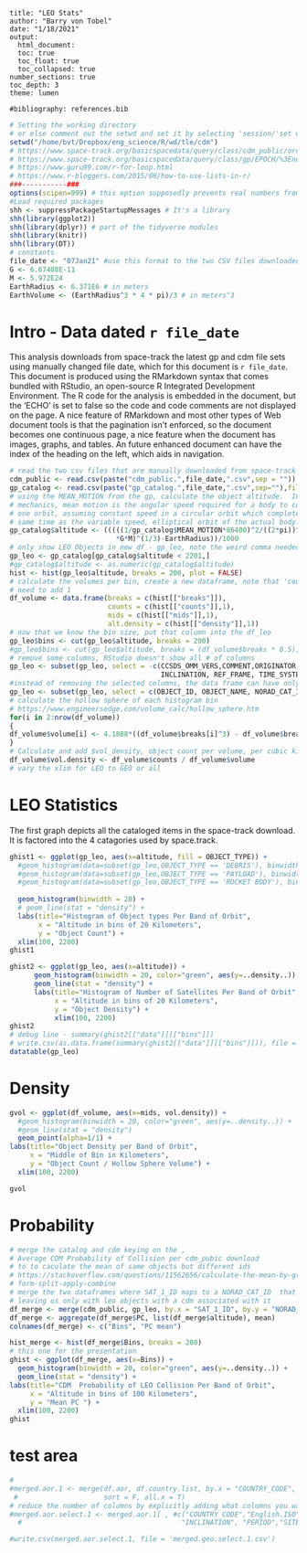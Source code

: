   
<!---  
Barry von Tobel
RMarkdown file 
https://rmarkdown.rstudio.com/lesson-7.html - tables
https://www.r-bloggers.com/2020/02/getting-started-in-r-markdown/
--->

```
title: "LEO Stats"
author: "Barry von Tobel"
date: "1/18/2021"
output: 
  html_document:
  toc: true
  toc_float: true
  toc_collapsed: true
number_sections: true
toc_depth: 3
theme: lumen

#bibliography: references.bib  
```
```r
# Setting the working directory
# or else comment out the setwd and set it by selecting 'session/'set working directory'
setwd("/home/bvt/Dropbox/eng_science/R/wd/tle/cdm")
# https://www.space-track.org/basicspacedata/query/class/cdm_public/orderby/CDM_ID asc/format/csv/emptyresult/show
# https://www.space-track.org/basicspacedata/query/class/gp/EPOCH/%3Enow-30/orderby/NORAD_CAT_ID,EPOCH/format/csv
# https://www.guru99.com/r-for-loop.html
# https://www.r-bloggers.com/2015/08/how-to-use-lists-in-r/
###-----------###
options(scipen=999) # this option supposedly prevents real numbers from displaying scientific notation
#Load required packages
shh <- suppressPackageStartupMessages # It's a library
shh(library(ggplot2))
shh(library(dplyr)) # part of the tidyverse modules
shh(library(knitr))
shh(library(DT))
# constants
file_date <- "07Jan21" #use this format to the two CSV files downloaded from space-track
G <- 6.67408E-11
M <- 5.972E24
EarthRadius <- 6.371E6 # in meters
EarthVolume <- (EarthRadius^3 * 4 * pi)/3 # in meters^3
```
# Intro - Data dated `r file_date`
This analysis downloads from space-track the latest gp and cdm file sets using manually
changed file date, which for this document is `r file_date`.  This document is produced using the RMarkdown syntax that comes bundled with RStudio, an open-source R Integrated Development Environment.  The R code for the analysis is embedded in the document, but the 'ECHO' is set to false so the code and code comments are not displayed on the page.  A nice feature of RMarkdown and most other types of Web document tools is that the pagination isn't enforced, so the document becomes one continuous page, a nice feature when the document has images, graphs, and tables.  An future enhanced document can have the index of the heading on the left, which aids in navigation.  
```r
# read the two csv files that are manually downloaded from space-track
cdm_public <- read.csv(paste("cdm_public.",file_date,".csv",sep = ""))
gp_catalog <- read.csv(paste("gp_catalog.",file_date,".csv",sep=""),fill = TRUE, na.strings = "NA")
# using the MEAN_MOTION from the gp, calculate the object altitude.  In orbital 
# mechanics, mean motion is the angular speed required for a body to complete 
# one orbit, assuming constant speed in a circular orbit which completes in the 
# same time as the variable speed, elliptical orbit of the actual body.Wikipedia
gp_catalog$altitude <- (((((1/gp_catalog$MEAN_MOTION*86400)^2/((2*pi))^2)
                          *G*M)^(1/3)-EarthRadius))/1000
# only show LEO Objects in new df - gp_leo, note the weird comma needed
gp_leo <- gp_catalog[gp_catalog$altitude < 2201,]
#gp_catalog$altitude <- as.numeric(gp_catalog$altitude)
hist <- hist(gp_leo$altitude, breaks = 200, plot = FALSE)
# calculate the volumes per bin, create a new dataframe, note that 'counts' 
# need to add 1
df_volume <- data.frame(breaks = c(hist[["breaks"]]), 
                        counts = c(hist[["counts"]],1),
                        mids = c(hist[["mids"]],1), 
                        alt.density = c(hist[["density"]],1))
# now that we know the bin size, put that column into the df_leo
gp_leo$bins <- cut(gp_leo$altitude, breaks = 200)
#gp_leo$bins <- cut(gp_leo$altitude, breaks = (df_volume$breaks * 0.5), dig.lab = 4)
# remove some columns, RStudio doesn't show all # of columns
gp_leo <- subset(gp_leo, select = -c(CCSDS_OMM_VERS,COMMENT,ORIGINATOR, MEAN_MOTION, ECCENTRICITY, EPOCH,
                                     INCLINATION, REF_FRAME, TIME_SYSTEM, BSTAR, PERIOD))
#instead of removing the selected columns, the data frame can have only specified files
gp_leo <- subset(gp_leo, select = c(OBJECT_ID, OBJECT_NAME, NORAD_CAT_ID, OBJECT_TYPE, altitude, bins))
# calculate the hollow sphere of each histogram bin
# https://www.engineersedge.com/volume_calc/hollow_sphere.htm
for(i in 2:nrow(df_volume))
{
df_volume$volume[i] <- 4.1888*((df_volume$breaks[i]^3) - df_volume$breaks[i-1]^3)
}
# Calculate and add $vol_density, object count per volume, per cubic kilometer
df_volume$vol.density <- df_volume$counts / df_volume$volume
# vary the xlim for LEO to GEO or all
```
# LEO Statistics
The first graph depicts all the cataloged items in the space-track download.  It is factored into the 4 catagories used by space.track.

```r
ghist1 <- ggplot(gp_leo, aes(x=altitude, fill = OBJECT_TYPE)) +
  #geom_histogram(data=subset(gp_leo,OBJECT_TYPE == 'DEBRIS'), binwidth = 20, fill = "blue", alpha = 0.2) +
  #geom_histogram(data=subset(gp_leo,OBJECT_TYPE == 'PAYLOAD'), binwidth = 20,fill = "red", alpha = 0.2) +
  #geom_histogram(data=subset(gp_leo,OBJECT_TYPE == 'ROCKET BODY'), binwidth = 20,fill = "yellow", alpha = 0.2) +
  
  geom_histogram(binwidth = 20) +
  # geom_line(stat = "density") +
  labs(title="Histogram of Object types Per Band of Orbit",
       x = "Altitude in bins of 20 Kilometers",
       y = "Object Count") +
  xlim(100, 2200)
ghist1

ghist2 <- ggplot(gp_leo, aes(x=altitude)) +
      geom_histogram(binwidth = 20, color="green", aes(y=..density..)) +
      geom_line(stat = "density") +
      labs(title="Histogram of Number of Satellites Per Band of Orbit",
           x = "Altitude in bins of 20 Kilometers",
           y = "Object Density") +
           xlim(100, 2200)
ghist2
# debug line - summary(ghist2[["data"]][["bins"]])
# write.csv(as.data.frame(summary(ghist2[["data"]][["bins"]])), file = "summary.csv")
datatable(gp_leo)
```
# Density
```r

gvol <- ggplot(df_volume, aes(x=mids, vol.density)) +
  #geom_histogram(binwidth = 20, color="green", aes(y=..density..)) +
  #geom_line(stat = "density")
  geom_point(alpha=1/1) + 
labs(title="Object Density per Band of Orbit",
     x = "Middle of Bin in Kilometers",
     y = "Object Count / Hollow Sphere Volume") +
  xlim(100, 2200)

gvol
```
# Probability
```r
# merge the catalog and cdm keying on the ,
# Average CDM Probability of Collision per cdm_pubic download
# to to caculate the mean of same objects but different ids
# https://stackoverflow.com/questions/11562656/calculate-the-mean-by-group
# form-split-apply-combine
# merge the two dataframes where SAT_1_ID maps to a NORAD_CAT_ID  that exists in the cdm_public
# leaving us only with leo objects with a cdm associated with it
df_merge <- merge(cdm_public, gp_leo, by.x = "SAT_1_ID", by.y = "NORAD_CAT_ID")
df_merge <- aggregate(df_merge$PC, list(df_merge$altitude), mean)
colnames(df_merge) <- c("Bins", "PC mean")

hist_merge <- hist(df_merge$Bins, breaks = 200)
# this one for the presentation
ghist <- ggplot(df_merge, aes(x=Bins)) +
  geom_histogram(binwidth = 20, color="green", aes(y=..density..)) +
  geom_line(stat = "density") +
labs(title="CDM  Probability of LEO Collision Per Band of Orbit",
     x = "Altitude in bins of 100 Kilometers",
     y = "Mean PC ") +
  xlim(100, 2200)
ghist
```
# test area
```r
#
#merged.aor.1 <- merge(df.aor, df.country.list, by.x = "COUNTRY_CODE", by.y = "SpaDoc.Code", 
 #                     sort = F, all.x = T)
# reduce the number of columns by explicitly adding what columns you want
#merged.aor.select.1 <- merged.aor.1[ , #c("COUNTRY_CODE","English.ISO","OBJECT_ID","Alpha.3.Code","OBJECT_NAME",
  #                                       "INCLINATION", "PERIOD","SITE", "orbit","RA_OF_ASC_NODE")]

#write.csv(merged.aor.select.1, file = 'merged.geo.select.1.csv')
```
